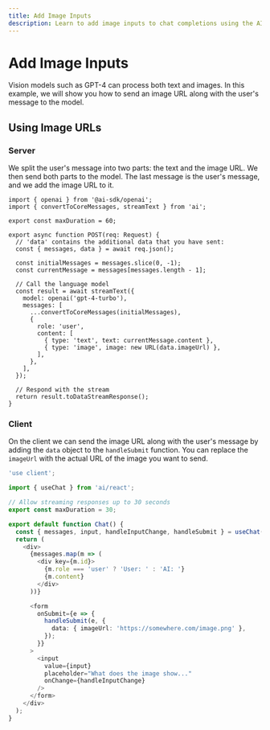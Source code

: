 ```yaml
---
title: Add Image Inputs
description: Learn to add image inputs to chat completions using the AI SDK in your Next.js Pages Router application
---
```


# Add Image Inputs

Vision models such as GPT-4 can process both text and images. In this example, we will show you how to send an image URL along with the user's message to the model.

## Using Image URLs

### Server

We split the user's message into two parts: the text and the image URL. We then send both parts to the model.
The last message is the user's message, and we add the image URL to it.

```tsx filename='app/api/chat/route.ts' highlight="8,9,23"
import { openai } from '@ai-sdk/openai';
import { convertToCoreMessages, streamText } from 'ai';

export const maxDuration = 60;

export async function POST(req: Request) {
  // 'data' contains the additional data that you have sent:
  const { messages, data } = await req.json();

  const initialMessages = messages.slice(0, -1);
  const currentMessage = messages[messages.length - 1];

  // Call the language model
  const result = await streamText({
    model: openai('gpt-4-turbo'),
    messages: [
      ...convertToCoreMessages(initialMessages),
      {
        role: 'user',
        content: [
          { type: 'text', text: currentMessage.content },
          { type: 'image', image: new URL(data.imageUrl) },
        ],
      },
    ],
  });

  // Respond with the stream
  return result.toDataStreamResponse();
}
```

### Client

On the client we can send the image URL along with the user's message by adding the `data` object to the `handleSubmit` function.
You can replace the `imageUrl` with the actual URL of the image you want to send.

```typescript filename='app/page.tsx' highlight="18-20"
'use client';

import { useChat } from 'ai/react';

// Allow streaming responses up to 30 seconds
export const maxDuration = 30;

export default function Chat() {
  const { messages, input, handleInputChange, handleSubmit } = useChat();
  return (
    <div>
      {messages.map(m => (
        <div key={m.id}>
          {m.role === 'user' ? 'User: ' : 'AI: '}
          {m.content}
        </div>
      ))}

      <form
        onSubmit={e => {
          handleSubmit(e, {
            data: { imageUrl: 'https://somewhere.com/image.png' },
          });
        }}
      >
        <input
          value={input}
          placeholder="What does the image show..."
          onChange={handleInputChange}
        />
      </form>
    </div>
  );
}
```
